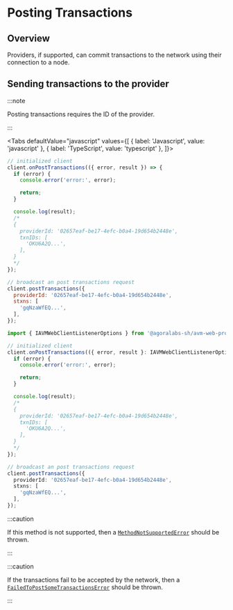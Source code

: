 
# Posting Transactions

<TOCInline
  maxHeadingLevel={4}
  toc={toc}
/>

## Overview

Providers, if supported, can commit transactions to the network using their connection to a node.

## Sending transactions to the provider

:::note

Posting transactions requires the ID of the provider.

:::

<Tabs
  defaultValue="javascript"
  values={[
    { label: 'Javascript', value: 'javascript' },
    { label: 'TypeScript', value: 'typescript' },
  ]}>
  <TabItem value="javascript">

```js
// initialized client
client.onPostTransactions(({ error, result }) => {
  if (error) {
    console.error('error:', error);

    return;
  }

  console.log(result);
  /*
  {
    providerId: '02657eaf-be17-4efc-b0a4-19d654b2448e',
    txnIDs: [
      'OKU6A2Q...',
    ],
  }
  */
});

// broadcast an post transactions request
client.postTransactions({
  providerId: '02657eaf-be17-4efc-b0a4-19d654b2448e',
  stxns: [
    'gqNzaWfEQ...',
  ],
});
```

  </TabItem>
  <TabItem value="typescript">

```typescript
import { IAVMWebClientListenerOptions } from '@agoralabs-sh/avm-web-provider';

// initialized client
client.onPostTransactions(({ error, result }: IAVMWebClientListenerOptions) => {
  if (error) {
    console.error('error:', error);

    return;
  }

  console.log(result);
  /*
  {
    providerId: '02657eaf-be17-4efc-b0a4-19d654b2448e',
    txnIDs: [
      'OKU6A2Q...',
    ],
  }
  */
});

// broadcast an post transactions request
client.postTransactions({
  providerId: '02657eaf-be17-4efc-b0a4-19d654b2448e',
  stxns: [
    'gqNzaWfEQ...',
  ],
});
```

  </TabItem>
</Tabs>

:::caution

If this method is not supported, then a [`MethodNotSupportedError`](../../api-reference/errors#methodnotsupportederror) should be thrown.

:::

:::caution

If the transactions fail to be accepted by the network, then a [`FailedToPostSomeTransactionsError`](../../api-reference/errors#failedtopostsometransactionserror) should be thrown.

:::
